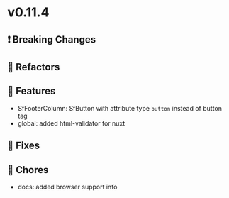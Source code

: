
<Meta title="Releases/v0.11.x - Latest Minor/v0.11.4 - Latest/Change log" />

# v0.11.4

## ❗ Breaking Changes

## 🔨 Refactors

## 🚀 Features

- SfFooterColumn: SfButton with attribute type `button` instead of button tag 
- global: added html-validator for nuxt

## 🐛 Fixes

## 🧹 Chores

- docs: added browser support info
